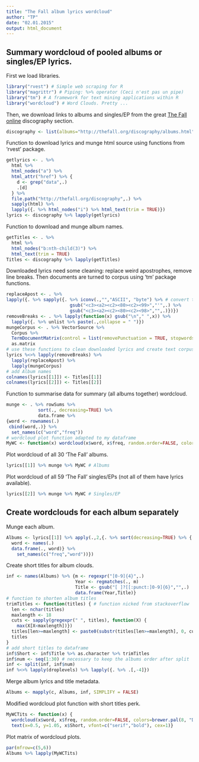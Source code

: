 ```yaml
---
title: "The Fall album lyrics wordcloud"
author: "TP"
date: "02.01.2015"
output: html_document
---
```


## Summary wordcloud of pooled albums or singles/EP lyrics.

First we load libraries.
```r
library("rvest") # Simple web scraping for R
library("magrittr") # Piping: %>% operator (Ceci n'est pas un pipe)
library("tm") # A framework for text mining applications within R
library("wordcloud") # Word Clouds. Pretty ...
```

Then, we download links to albums and singles/EP from the great [The Fall online](http://thefall.org/discography/albums.html) discography section.

```r
discography <- list(albums="http://thefall.org/discography/albums.html",singles="http://thefall.org/discography/singles.html")
```

Function to download lyrics and munge html source using functions from 'rvest' package.

```r
getlyrics <- . %>%
  html %>%
  html_nodes("a") %>% 
  html_attr("href") %>% {
    d <- grep("data",.)
    .[d]
  } %>% 
  file.path("http://thefall.org/discography",.) %>%
  sapply(html) %>% 
  lapply({. %>% html_nodes("i") %>% html_text(trim = TRUE)}) 
lyrics <- discography %>% lapply(getlyrics)
```

Function to download and munge album names.

```r
getTitles <- . %>%
  html %>%
  html_nodes("b:nth-child(3)") %>% 
  html_text(trim = TRUE)
Titles <- discography %>% lapply(getTitles)
```

Downloaded lyrics need some cleaning: replace weird apostrophes, remove line breaks. Then documents are turned to corpus using 'tm' package functions. 

```r
replaceApost <- . %>% 
lapply({. %>% sapply({. %>% iconv(.,"","ASCII", "byte") %>% # convert to ascii to make apostrophes accessible via regex
                        gsub("<c3><a2><c2><80><c2><99>","'",.) %>% 
                        gsub("<c3><a2><c2><80><c2><98>","",.)})})
removeBreaks <- . %>% lapply(function(x) gsub("\n"," ",x)) %>% 
  lapply({. %>% unlist %>% paste(.,collapse = " ")})
mungeCorpus <- . %>% VectorSource %>% 
  Corpus %>% 
  TermDocumentMatrix(control = list(removePunctuation = TRUE, stopwords = TRUE, removeNumbers = TRUE)) %>% 
  as.matrix
# use these functions to clean downloaded lyrics and create text corpus
lyrics %<>% lapply(removeBreaks) %>% 
  lapply(replaceApost) %>% 
  lapply(mungeCorpus)
# add Album names
colnames(lyrics[[1]]) <- Titles[[1]]
colnames(lyrics[[2]]) <- Titles[[2]]
```

Function to summarise data for summary (all albums together) wordcloud.

```r
munge <- . %>% rowSums %>%
            sort(., decreasing=TRUE) %>% 
            data.frame %>%
{word <- rownames(.)
 cbind(word,.)} %>%
  set_names(c("word","freq"))
# wordcloud plot function adapted to my dataframe
MyWC <- function(x) wordcloud(x$word, x$freq, random.order=FALSE, colors=brewer.pal(8, "Dark2"))
```

Plot wordcloud of all 30 'The Fall' albums.
```r
lyrics[[1]] %>% munge %>% MyWC # Albums
```

Plot wordcloud of all 59 'The Fall' singles/EPs (not all of them have lyrics available).
```r
lyrics[[2]] %>% munge %>% MyWC # Singles/EP
```

## Create wordclouds for each album separately

Munge each album.

```r
Albums <- lyrics[[1]] %>% apply(.,2,{. %>% sort(decreasing=TRUE) %>% {
  word <- names(.)
  data.frame(., word)} %>% 
    set_names(c("freq","word"))})

```

Create short titles for album clouds. 

```r
inf <- names(Albums) %>% {m <- regexpr("[0-9]{4}",.)
                          Year <- regmatches(., m)
                          Title <- gsub("[ ]?[[:punct:]0-9]{6}","",.)
                          data.frame(Year,Title)}
# function to shorten album titles
trimTitles <- function(titles) { # function nicked from stackoverflow
  len <- nchar(titles)
  maxlength <- 18
  cuts <- sapply(gregexpr(" ", titles), function(X) {
    max(X[X<maxlength])})
  titles[len>=maxlength] <- paste0(substr(titles[len>=maxlength], 0, cuts[len>=maxlength]), "..")
  titles
}
# add short titles to dataframe
inf$Short <- inf$Title %>% as.character %>% trimTitles
inf$num <- seq(1:30) # necessary to keep the albums order after split
inf <- split(inf, inf$num)
inf %<>% lapply(droplevels) %>% lapply({. %>% .[,-4]})
```

Merge album lyrics and title metadata.

```r
Albums <- mapply(c, Albums, inf, SIMPLIFY = FALSE)
```


Modified wordcloud plot function with short titles perk.

```r
MyWCTits <- function(x) {
  wordcloud(x$word, x$freq, random.order=FALSE, colors=brewer.pal(8, "Dark2"))
  text(x=0.5, y=1.05, x$Short, vfont=c("serif","bold"), cex=1)}
```

Plot matrix of wordcloud plots.

```r
par(mfrow=c(5,6))
Albums %>% lapply(MyWCTits)
```
